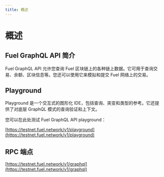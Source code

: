 ```yaml
---
title: 概述
---
```


# 概述

## Fuel GraphQL API 简介

Fuel GraphQL API 允许您查询 Fuel 区块链上的各种链上数据。它可用于查询交易、余额、区块信息等。您还可以使用它来模拟和提交 Fuel 网络上的交易。

## Playground

Playground 是一个交互式的图形化 IDE，包括查询、突变和类型的参考。它还提供了对底层 GraphQL 模式的查询验证和上下文。

您可以在此处测试 Fuel GraphQL API playground：

[https://testnet.fuel.network/v1/playground](https://testnet.fuel.network/v1/playground)

## RPC 端点

[https://testnet.fuel.network/v1/graphql](https://testnet.fuel.network/v1/graphql)
